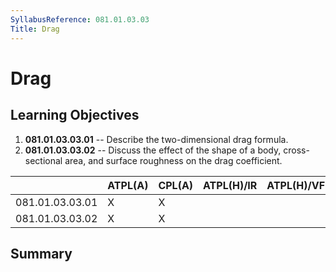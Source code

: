 ```yaml
---
SyllabusReference: 081.01.03.03
Title: Drag
---
```


# Drag

## Learning Objectives

1.  **081.01.03.03.01** -- Describe the two-dimensional drag formula.
2.  **081.01.03.03.02** -- Discuss the effect of the shape of a body,
    cross-sectional area, and surface roughness on the drag coefficient.

|                 | ATPL(A) | CPL(A) | ATPL(H)/IR | ATPL(H)/VFR | CPL(H) | IR  | CBIR(A) |
| --------------- | ------- | ------ | ---------- | ----------- | ------ | --- | ------- |
| 081.01.03.03.01 | X       | X      |            |             |        |     |         |
| 081.01.03.03.02 | X       | X      |            |             |        |     |         |

## Summary
